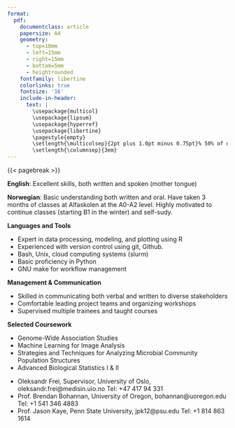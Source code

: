 ```yaml
---
format: 
  pdf: 
    documentclass: article
    papersize: A4
    geometry:
      - top=10mm
      - left=15mm
      - right=15mm
      - bottom=5mm
      - heightrounded
    fontfamily: libertine
    colorlinks: true
    fontsize: '16'
    include-in-header: 
      text: |
        \usepackage{multicol}
        \usepackage{lipsum}
        \usepackage{hyperref}
        \usepackage{libertine}
        \pagestyle{empty}
        \setlength{\multicolsep}{2pt plus 1.0pt minus 0.75pt}% 50% of original values
        \setlength{\columnsep}{3em}
---
```

<!-- TITLE -->
\begin{huge}\begin{center}{\bf Andrew Morris, PhD}\end{center}\end{huge}

<!-- CONTACT INFO -->
\begin{center}andrewmorris@mailbox.org ∙ \href{https://ahmorris.org}{Personal Website} ∙ \href{https://github.com/amorris28}{Github} ∙ \href{https://www.linkedin.com/in/andrew-morris-71033a41/}{LinkedIn}
\end{center}
<!-- \begin{center}Located in Groton, Connecticut -->
<!-- \end{center} -->
<!-- \vspace{15pt} -->



<!-- EDUCATION: 1ST BULLET -->
\begin{large}
  {\bf EDUCATION}
  \vspace{3pt}
  \hrule
  \vspace{10pt}
  
  {\bf PhD Biology}, (2022) {\it University of Oregon} \hfill Eugene, OR
  
\end{large}

\vspace{7pt}

<!-- EDUCATION: 2ND BULLET -->
\begin{large}

    {\bf MS Soil Science}, (2017) {\it The Pennsylvania State University} \hfill State College, PA
    
\end{large}

\vspace{7pt}

<!-- EDUCATION: 3RD BULLET -->
\begin{large}

{\bf BS Plant Sciences}, (2014) {\it Cornell University} \hfill Ithaca, NY

\end{large}

\vspace{25pt}

<!--EXPERIENCE : 1ST BULLET -->

\begin{large}{\bf RELEVANT EXPERIENCE}

  \vspace{3pt}
  \hrule
  \vspace{10pt}
  {\bf Researcher in Big Data and Precision Medicine}
  \hfill Mar 2024 - Present

  \vspace{-0.17cm}

  Postdoctoral Scholar, Centre for Precision Psychiatry, University of Oslo
  \hfill Oslo, Norway
  
\end{large}
\parbox{400pt}{
  \begin{itemize}
 \item Tested models predicting age of diagnosis for cancer, dementia, and cardiovascular disease using genetic and clinical data from Norwegian public health registries and biobanks 
 \item Developed software packages to standardize risk prediction for multiple diseases across programming languages (R, Python, Matlab)
 \item Implemented models using containerized software (Docker, Singularity) in a high-performance cloud computing environment
 \item Organized the 2024 Bioinformatics Workshop Week in Oslo, Norway with 11 workshops and over 100 participants
\end{itemize}
}

\vspace{17pt}

<!-- EXPERIENCE : 2ND BULLET-->

\begin{large}
  
  {\bf Researcher in Quantitative Genetics}
  \hfill Mar 2022 - Dec 2023
  \vspace{-0.17cm}

  Postdoctoral scholar, Institute of Ecology and Evolution, University of Oregon
  \hfill Eugene, OR, USA
  
\end{large}

\parbox{400pt}{
  \begin{itemize}
\item Analyzed the heritability of microbiomes across humans and other hosts, published in \textit{Nature Microbiology}
\item Organized Symbiosis Theory Workshop with international collaborators in Eugene, OR, USA
\end{itemize}
}

\vspace{17pt}

<!-- EXPERIENCE : 4TH BULLET -->

\begin{large}

  {\bf Visiting Scholar} \hfill Sep 2022
  
  \vspace{-0.17cm}

  Department of Biotechnology and Food Science, NTNU \hfill Trondheim, Norway
  
\end{large}

\parbox{400pt}{
  \begin{itemize}

\item Conducted sampling of water and zebrafish from aquaculture facilities for DNA extraction and sequencing of environmental and host-associated microbiome DNA
\end{itemize}
}

\vspace{17pt}

<!-- EXPERIENCE : 3RD BULLET-->

\begin{large}
  {\bf PhD Research Fellow} \hfill Aug 2017 - Mar 2022

  \vspace{-0.17cm}

  Institute of Ecology and Evolution, University of Oregon \hfill Eugene, OR, USA

\end{large}

\parbox{400pt}{
  \begin{itemize}
\item Received multiple grants and awards including a \$3 million (USD) grant and a 5-year research fellowship from the U.S. National Science Foundation
\item Developed bioinformatic pipelines for the analysis of microbiome data in a cloud computing environment using bash, Python, R, and slurm.
\item Supervised prospective PhD students in lab work, data analysis, and communication
\item Instructor for courses in introductory biology, genetics, and scientific computing
\end{itemize}
}

\vspace{17pt}

<!-- EXPERIENCE : 5TH BULLET-->

\begin{large}

  {\bf MS Research Fellow} \hfill Aug 2015 - Jul 2017

  \vspace{-0.17cm}
  
  Department of Ecosystem Science and Management, 
  Penn State University
  \hfill State College, PA, USA
  
\end{large}

\parbox{400pt}{
  \begin{itemize}
\item Conducted field trials with industry partners at research stations and on farms to test strategies to reduce nutrient losses
\item Delivered data analysis results using linear mixed models and machine learning (random forests) in R that guided on-farm practices to balance profitability with environmental impacts
\item Presented results to diverse stakeholders including industry partners, farmers, and scientists
\end{itemize}
}


{{< pagebreak >}}

<!-- LANGUAGES -->
\begin{large}
{\bf LANGUAGES}
  \vspace{3pt}
  \hrule
  \vspace{10pt}
  
\end{large}

**English**: Excellent skills, both written and spoken (mother tongue)

**Norwegian**: Basic understanding both written and oral. Have taken 3 months of classes at Alfaskolen at the A0-A2 level. Highly motivated to continue classes (starting B1 in the winter) and self-sudy.

\vspace{30pt}

<!-- SKILLS -->
\begin{large}{\bf SKILLS \& TOOLS}
  \vspace{3pt}
  \hrule
  \vspace{10pt}
\end{large}

**Languages and Tools**

 * Expert in data processing, modeling, and plotting using R
 * Experienced with version control using git, Github.
 * Bash, Unix, cloud computing systems (slurm)
 * Basic proficiency in Python
 * GNU make for workflow management

  \vspace{10pt}

**Management \& Communication**

 * Skilled in communicating both verbal and written to diverse stakeholders
 * Comfortable leading project teams and organizing workshops
 * Supervised multiple trainees and taught courses
 
  \vspace{10pt}

**Selected Coursework**

* Genome-Wide Association Studies
* Machine Learning for Image Analysis
* Strategies and Techniques for Analyzing Microbial Community Population Structures
* Advanced Biological Statistics I \& II

\vspace{30pt}

<!-- REFERENCES -->
\begin{large}
{\bf REFERENCES}
  \vspace{3pt}
  \hrule
  \vspace{10pt}
    
  \vspace{-0.17cm}
\end{large}

 * Oleksandr Frei, Supervisor, University of Oslo, oleksandr.frei@medisin.uio.no Tel: +47 417 94 331
 * Prof. Brendan Bohannan, University of Oregon, bohannan@uoregon.edu Tel: +1 541 346 4883
 * Prof. Jason Kaye, Penn State University, jpk12@psu.edu Tel: +1 814 863 1614
